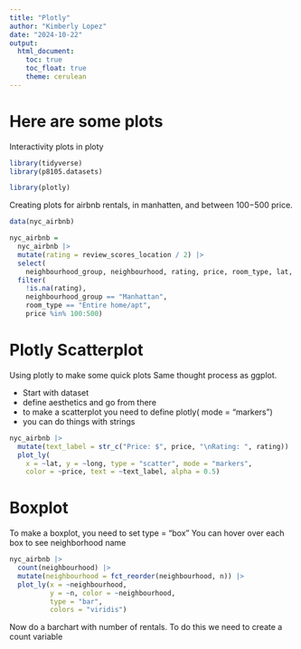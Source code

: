 ```yaml
---
title: "Plotly"
author: "Kimberly Lopez"
date: "2024-10-22"
output: 
  html_document:
    toc: true
    toc_float: true
    theme: cerulean
---
```


# Here are some plots 

Interactivity plots in ploty 
```r
library(tidyverse)
library(p8105.datasets)

library(plotly)
```

Creating plots for airbnb rentals, in manhatten, and between 100$-500$ price. 
```r
data(nyc_airbnb)

nyc_airbnb = 
  nyc_airbnb |> 
  mutate(rating = review_scores_location / 2) |>
  select(
    neighbourhood_group, neighbourhood, rating, price, room_type, lat, long) |>
  filter(
    !is.na(rating), 
    neighbourhood_group == "Manhattan",
    room_type == "Entire home/apt",
    price %in% 100:500)

```

# Plotly Scatterplot

Using plotly to make some quick plots 
Same thought process as ggplot. 

- Start with dataset 
- define aesthetics and go from there 
- to make a scatterplot you need to define plotly( mode = "markers")
- you can do things with strings 

```r
nyc_airbnb |>
  mutate(text_label = str_c("Price: $", price, "\nRating: ", rating)) |> 
  plot_ly(
    x = ~lat, y = ~long, type = "scatter", mode = "markers",
    color = ~price, text = ~text_label, alpha = 0.5)
```

# Boxplot 

To make a boxplot, you need to set type = "box"
You can hover over each box to see neighborhood name 
```r
nyc_airbnb |> 
  count(neighbourhood) |> 
  mutate(neighbourhood = fct_reorder(neighbourhood, n)) |> 
  plot_ly(x = ~neighbourhood, 
          y = ~n, color = ~neighbourhood, 
          type = "bar", 
          colors = "viridis")
```

Now do a barchart with number of rentals. 
To do this we need to create a count variable 

